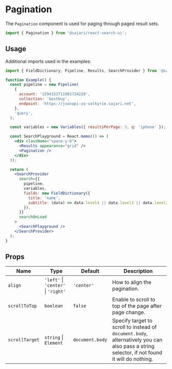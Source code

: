 
<SEO title="Pagination" description="The Pagination`component is used for paging through paged result sets." />

# Pagination

The `Pagination` component is used for paging through paged result sets.

```js
import { Pagination } from '@sajari/react-search-ui';
```

## Usage

Additional imports used in the examples:

```js
import { FieldDictionary, Pipeline, Results, SearchProvider } from '@sajari/react-search-ui';
```

```jsx
function Example() {
  const pipeline = new Pipeline(
    {
      account: '1594153711901724220',
      collection: 'bestbuy',
      endpoint: 'https://jsonapi-us-valkyrie.sajari.net',
    },
    'query',
  );

  const variables = new Variables({ resultsPerPage: 3, q: 'iphone' });

  const SearchPlayground = React.memo(() => (
    <div className="space-y-6">
      <Results appearance="grid" />
      <Pagination />
    </div>
  ));

  return (
    <SearchProvider
      search={{
        pipeline,
        variables,
        fields: new FieldDictionary({
          title: 'name',
          subtitle: (data) => data.level4 || data.level3 || data.level2 || data.level1 || data.brand,
        }),
      }}
      searchOnLoad
    >
      <SearchPlayground />
    </SearchProvider>
  );
}
```

## Props

| Name           | Type                                | Default         | Description                                                                                                                                 |
| -------------- | ----------------------------------- | --------------- | ------------------------------------------------------------------------------------------------------------------------------------------- |
| `align`        | `'left'` \| `'center'` \| `'right'` | `'center'`      | How to align the pagination.                                                                                                                |
| `scrollToTop`  | `boolean`                           | `false`         | Enable to scroll to top of the page after page change.                                                                                      |
| `scrollTarget` | `string` \| `Element`               | `document.body` | Specify target to scroll to instead of `document.body`, alternatively you can also pass a string selector, if not found it will do nothing. |
